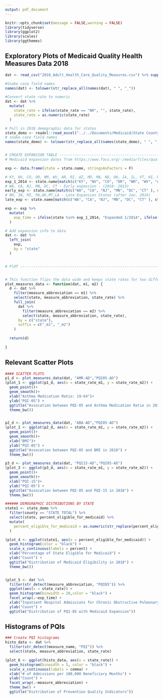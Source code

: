 ```yaml
---
output: pdf_document
---
```


```r
knitr::opts_chunk$set(message = FALSE,warning = FALSE)
library(tidyverse)
library(ggplot2)
library(scales)
library(ggthemes)
```

## Exploratory Plots of Medicaid Quality Health Measures Data 2018

```r

dat <- read_csv("2018_Adult_Health_Care_Quality_Measures.csv") %>% suppressWarnings() %>% suppressMessages()

#Snake case field names
names(dat) <- tolower(str_replace_all(names(dat), " ", "_"))  

#Convert state rate to numeric
dat <- dat %>% 
  mutate(
    state_rate = ifelse(state_rate == "NR", "", state_rate),
    state_rate = as.numeric(state_rate)
  ) 

# Pull in 2018 demographic data for states
state_demo <- readxl::read_excel("../../Documents/Medicaid/State County All Table 2018.xlsx", sheet = "State_county 2018", skip = 1)
# snake case field names
names(state_demo) <- tolower(str_replace_all(names(state_demo), " ", "_")) 


# CREATE EXPANSION TABLE --------------------------------------------------
# Medicaid expansion dates from https://www.facs.org/-/media/files/quality-programs/cancer/ncdb/puf_data_dictionary.ashx

exp <- data.frame(state = state.name, stringsAsFactors = F)

# KY, NV, CO, OR, NM, WV, AR, RI, AZ, MD, MA, ND, OH, IA, IL, VT, HI, NY, DE - 1/2014 Expansion states
exp_1_2014 <- state.name[match(c("KY", "NV", "CO", "OR", "NM", "WV", "AR", "RI", "AZ", "MD", "MA", "ND", "OH", "IA", "IL", "VT", "HI", "NY", "DE"), state.abb)]
# WA, CA, NJ, MN, DC, CT - Early expansion - (2010- 2013)
early_exp <- state.name[match(c("WA", "CA", "NJ", "MN", "DC", "CT" ), state.abb)]
# NH, IN, MI, PA,AK,MT,LA - Late Expansion States (after Jan. 2014)
late_exp <- state.name[match(c("WA", "CA", "NJ", "MN", "DC", "CT" ), state.abb)]

exp <- exp %>% 
  mutate(
    exp_time = ifelse(state %in% exp_1_2014, "Expanded 1/2014", ifelse(state %in% early_exp, "Expanded 2010-2013", ifelse(state %in% late_exp, "Expanded after 1/2014", "No Expansion")))
  )

# Add expansion info to data 
dat <- dat %>% 
  left_join(
    exp,
    by = "state"
  )


# PlOT ---------------------------------------------------------------------


# This function flips the data wide and keeps state rates for two different measure
plot_measures_data <- function(dat, m1, m2) {
  d <- dat %>% 
    filter(measure_abbreviation == m1) %>% 
    select(state, measure_abbreviation, state_rate) %>% 
    full_join(
      dat %>% 
        filter(measure_abbreviation == m2) %>% 
        select(state, measure_abbreviation, state_rate),
      by = c("state"),
      suffix = c("_m1", "_m2")
    )
  
  return(d)
  
}

```


## Relevant Scatter Plots

```r
#### SCATTER PLOTS
p1_d <- plot_measures_data(dat, "AMR-AD","PQI05-AD")
(plot_1 <- ggplot(p1_d, aes(x = state_rate_m1, y = state_rate_m2)) +
  geom_point()+
  geom_smooth()+
  xlab("Asthma Medication Ratio: 19-64")+
  ylab("PQI-05") +
  ggtitle("Assocation between PQI-05 and Asthma Medication Ratio in 2018")+
  theme_bw())


p2_d <- plot_measures_data(dat, "ABA-AD","PQI05-AD")
(plot_2 <- ggplot(p2_d, aes(x = state_rate_m1, y = state_rate_m2)) +
  geom_point()+
  geom_smooth()+
  xlab("BMI")+
  ylab("PQI-05") +
  ggtitle("Assocation between PQI-05 and BMI in 2018") +
  theme_bw())

p3_d <- plot_measures_data(dat, "PQI15-AD","PQI05-AD")
(plot_3 <- ggplot(p3_d, aes(x = state_rate_m1, y = state_rate_m2)) +
  geom_point()+
  geom_smooth()+
  xlab("PQI-15")+
  ylab("PQI-05") +
  ggtitle("Assocation between PQI-05 and PQI-15 in 2018") +
  theme_bw())

###### DEMOGRAPHIC DISTRIBUTIONS BY STATE
state1 <- state_demo %>% 
  filter(county == "STATE TOTAL") %>% 
  select(state, percent_eligible_for_medicaid) %>% 
  mutate(
    percent_eligible_for_medicaid = as.numeric(str_replace(percent_eligible_for_medicaid, "[%]", ""))/100
  )

(plot_4 <- ggplot(state1, aes(x = percent_eligible_for_medicaid)) +
  geom_histogram(color = "black") +
  scale_x_continuous(labels = percent) +
  xlab("Percentage of State Eligible for Medicaid") +
  ylab("Count") +
  ggtitle("Distribution of Medicaid Eligibility in 2018") +
  theme_bw())


(plot_5 <- dat %>% 
  filter(str_detect(measure_abbreviation, "PQI05")) %>% 
  ggplot(aes(x = state_rate)) +
  geom_histogram(binwidth = 20,color = "black") +
  facet_wrap(.~exp_time) +
  xlab("Inpatient Hospital Admissions for Chronic Obstructive Pulmonary Disease (COPD)\n or Asthma per 100,000 Beneficiary Months: Ages 40 to 64") +
  ylab("Count") +
  ggtitle("Distribution of PQI-05 with Medicaid Expansion"))
```

## Histograms of PQIs

```r
### Create PQI histograms
histo_data <- dat %>% 
  filter(str_detect(measure_name, "PQI")) %>% 
  select(state, measure_abbreviation, state_rate) 

(plot_6 <- ggplot(histo_data, aes(x = state_rate)) +
  geom_histogram(binwidth = 5, color = "black") +
  scale_x_continuous(labels = comma) +
  xlab("# of Admissions per 100,000 Beneficiary Months") +
  ylab("Count") + 
  facet_wrap(.~measure_abbreviation) +
  theme_bw() +
  ggtitle("Distribution of Prevention Quality Indicators"))
```




